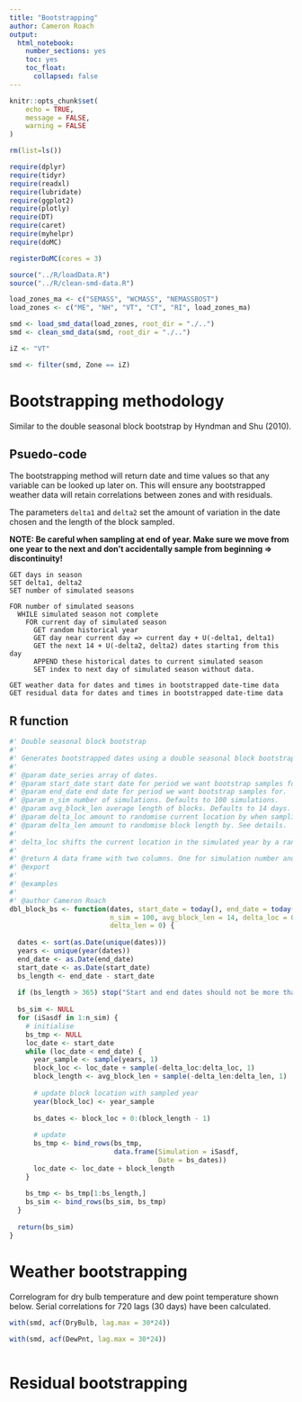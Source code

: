 ```yaml
---
title: "Bootstrapping"
author: Cameron Roach
output: 
  html_notebook: 
    number_sections: yes
    toc: yes
    toc_float:
      collapsed: false
---
```


```r
knitr::opts_chunk$set(
	echo = TRUE,
	message = FALSE,
	warning = FALSE
)

rm(list=ls())

require(dplyr)
require(tidyr)
require(readxl)
require(lubridate)
require(ggplot2)
require(plotly)
require(DT)
require(caret)
require(myhelpr)
require(doMC)

registerDoMC(cores = 3)

source("../R/loadData.R")
source("../R/clean-smd-data.R")

load_zones_ma <- c("SEMASS", "WCMASS", "NEMASSBOST")
load_zones <- c("ME", "NH", "VT", "CT", "RI", load_zones_ma)

smd <- load_smd_data(load_zones, root_dir = "./..")
smd <- clean_smd_data(smd, root_dir = "./..")

iZ <- "VT"

smd <- filter(smd, Zone == iZ)
```


# Bootstrapping methodology

Similar to the double seasonal block bootstrap by Hyndman and Shu (2010).

## Psuedo-code

The bootstrapping method will return date and time values so that any variable can be looked up later on. This will ensure any bootstrapped weather data will retain correlations between zones and with residuals.

The parameters `delta1` and `delta2` set the amount of variation in the date chosen and the length of the block sampled.

**NOTE: Be careful when sampling at end of year. Make sure we move from one year to the next and don't accidentally sample from beginning => discontinuity!**

```{}
GET days in season
SET delta1, delta2
SET number of simulated seasons

FOR number of simulated seasons
  WHILE simulated season not complete
    FOR current day of simulated season
      GET random historical year
      GET day near current day => current day + U(-delta1, delta1)
      GET the next 14 + U(-delta2, delta2) dates starting from this day
      APPEND these historical dates to current simulated season
      SET index to next day of simulated season without data.

GET weather data for dates and times in bootstrapped date-time data
GET residual data for dates and times in bootstrapped date-time data
```


## R function

```r
#' Double seasonal block bootstrap
#'
#' Generates bootstrapped dates using a double seasonal block bootstrap approach.
#'
#' @param date_series array of dates.
#' @param start_date start date for period we want bootstrap samples for.
#' @param end_date end date for period we want bootstrap samples for.
#' @param n_sim number of simulations. Defaults to 100 simulations.
#' @param avg_block_len average length of blocks. Defaults to 14 days.
#' @param delta_loc amount to randomise current location by when sampling blocks. See details.
#' @param delta_len amount to randomise block length by. See details.
#'
#' delta_loc shifts the current location in the simulated year by a random amount before sampling from a random historical year.
#'
#' @return A data frame with two columns. One for simulation number and another for bootstrapped dates.
#' @export
#'
#' @examples
#'
#' @author Cameron Roach
dbl_block_bs <- function(dates, start_date = today(), end_date = today() + 30, 
                         n_sim = 100, avg_block_len = 14, delta_loc = 0,
                         delta_len = 0) {
  
  dates <- sort(as.Date(unique(dates)))
  years <- unique(year(dates))
  end_date <- as.Date(end_date)
  start_date <- as.Date(start_date)
  bs_length <- end_date - start_date
  
  if (bs_length > 365) stop("Start and end dates should not be more than a year apart.")
  
  bs_sim <- NULL
  for (iSasdf in 1:n_sim) {
    # initialise
    bs_tmp <- NULL
    loc_date <- start_date
    while (loc_date < end_date) {
      year_sample <- sample(years, 1)
      block_loc <- loc_date + sample(-delta_loc:delta_loc, 1)
      block_length <- avg_block_len + sample(-delta_len:delta_len, 1)
      
      # update block location with sampled year
      year(block_loc) <- year_sample
      
      bs_dates <- block_loc + 0:(block_length - 1)
      
      # update
      bs_tmp <- bind_rows(bs_tmp,
                          data.frame(Simulation = iSasdf,
                                     Date = bs_dates))
      loc_date <- loc_date + block_length
    }
    
    bs_tmp <- bs_tmp[1:bs_length,]
    bs_sim <- bind_rows(bs_sim, bs_tmp)
  }
  
  return(bs_sim)
}
```




# Weather bootstrapping

Correlogram for dry bulb temperature and dew point temperature shown below. Serial correlations for 720 lags (30 days) have been calculated.

```r
with(smd, acf(DryBulb, lag.max = 30*24))

with(smd, acf(DewPnt, lag.max = 30*24))
```


```r

```


# Residual bootstrapping
 
 
 
 ```r

```
